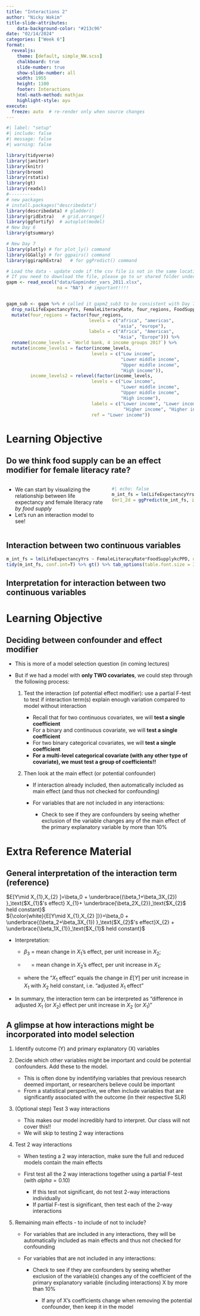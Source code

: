 ```yaml
---
title: "Interactions 2"
author: "Nicky Wakim"
title-slide-attributes:
    data-background-color: "#213c96"
date: "02/14/2024"
categories: ["Week 6"]
format: 
  revealjs:
    theme: [default, simple_NW.scss]
    chalkboard: true
    slide-number: true
    show-slide-number: all
    width: 1955
    height: 1100
    footer: Interactions
    html-math-method: mathjax
    highlight-style: ayu
execute:
  freeze: auto  # re-render only when source changes
---
```



```r
#| label: "setup" 
#| include: false
#| message: false
#| warning: false

library(tidyverse)
library(janitor)
library(knitr)
library(broom)
library(rstatix)
library(gt)
library(readxl)
#----------
# new packages
# install.packages("describedata")
library(describedata) # gladder()
library(gridExtra)   # grid.arrange()
library(ggfortify)  # autoplot(model)
# New Day 6
library(gtsummary)

# New Day 7
library(plotly) # for plot_ly() command
library(GGally) # for ggpairs() command 
library(ggiraphExtra)   # for ggPredict() command

# Load the data - update code if the csv file is not in the same location on your computer
# If you need to download the file, please go to ur shared folder under Data > Slides
gapm <- read_excel("data/Gapminder_vars_2011.xlsx", 
                   na = "NA")  # important!!!! 


gapm_sub <- gapm %>% # called it gapm2_sub3 to be consistent with Day 7 notes
  drop_na(LifeExpectancyYrs, FemaleLiteracyRate, four_regions, FoodSupplykcPPD) %>%
  mutate(four_regions = factor(four_regions, 
                               levels = c("africa", "americas", 
                                          "asia", "europe"), 
                               labels = c("Africa", "Americas", 
                                          "Asia", "Europe"))) %>%
  rename(income_levels = `World bank, 4 income groups 2017`) %>%
  mutate(income_levels1 = factor(income_levels, 
                                levels = c("Low income", 
                                           "Lower middle income", 
                                           "Upper middle income", 
                                           "High income")), 
         income_levels2 = relevel(factor(income_levels, 
                                levels = c("Low income", 
                                           "Lower middle income", 
                                           "Upper middle income", 
                                           "High income"), 
                                labels = c("Lower income", "Lower income", 
                                            "Higher income", "Higher income")), 
                                ref = "Lower income"))

```

# Learning Objective

## Do we think food supply can be an effect modifier for female literacy rate?

::: columns
::: column
-   We can start by visualizing the relationship between life expectancy and female literacy rate *by food supply*
-   Let's run an interaction model to see!
:::

::: column
```r
#| echo: false
m_int_fs = lm(LifeExpectancyYrs ~ FemaleLiteracyRate*FoodSupplykcPPD, data = gapm_sub)
(mr1_2d = ggPredict(m_int_fs, interactive = T))
```
:::
:::

## Interaction between two continuous variables

```r
m_int_fs = lm(LifeExpectancyYrs ~ FemaleLiteracyRate*FoodSupplykcPPD, data = gapm_sub)
tidy(m_int_fs, conf.int=T) %>% gt() %>% tab_options(table.font.size = 35) %>% fmt_number(decimals = 3)
```

## Interpretation for interaction between two continuous variables

# Learning Objective

## Deciding between confounder and effect modifier

-   This is more of a model selection question (in coming lectures)

-   But if we had a model with **only TWO covariates**, we could step through the following process:

    1.  Test the interaction (of potential effect modifier): use a partial F-test to test if interaction term(s) explain enough variation compared to model without interaction

        -   Recall that for two continuous covariates, we will **test a single coefficient**
        -   For a binary and continuous covariate, we will **test a single coefficient**
        -   For two binary categorical covariates, we will **test a single coefficient**
        -   **For a multi-level categorical covariate (with any other type of covariate), we must test a group of coefficients!!**

    2.  Then look at the main effect (or potential confounder)

        -   If interaction already included, then automatically included as main effect (and thus not checked for confounding)

        -   For variables that are not included in any interactions:

            -   Check to see if they are confounders by seeing whether exclusion of the variable changes any of the main effect of the primary explanatory variable by more than 10%

# Extra Reference Material

## General interpretation of the interaction term (reference)

$E[Y\mid X_{1},X_{2} ]=\beta_0 + \underbrace{(\beta_1+\beta_3X_{2}) }_\text{$X_{1}$'s effect} X_{1}+ \underbrace{\beta_2X_{2}}_\text{$X_{2}$ held constant}$\
${\color{white}{E[Y\mid X_{1},X_{2} ]}}=\beta_0 + \underbrace{(\beta_2+\beta_3X_{1}) }_\text{$X_{2}$'s effect}X_{2} + \underbrace{\beta_1X_{1}}_\text{$X_{1}$ held constant}$

-   Interpretation:

    -   $\beta_3$ = mean change in $X_{1}$'s effect, per unit increase in $X_{2}$;\

    -   [$\beta_3$]{style="color: white"} = mean change in $X_{2}$'s effect, per unit increase in $X_{1}$;

    -   where the "$X_{1}$ effect" equals the change in $E[Y]$ per unit increase in $X_{1}$ with $X_{2}$ held constant, i.e. "adjusted $X_{1}$ effect"

-   In summary, the interaction term can be interpreted as "difference in adjusted $X_1$ (or $X_2$) effect per unit increase in $X_2$ (or $X_1$)"

## A glimpse at how interactions might be incorporated into model selection {.smaller}

1.  Identify outcome (Y) and primary explanatory (X) variables

2.  Decide which other variables might be important and could be potential confounders. Add these to the model.

    -   This is often done by indentifying variables that previous research deemed important, or researchers believe could be important
    -   From a statistical perspective, we often include variables that are significantly associated with the outcome (in their respective SLR)

3.  (Optional step) Test 3 way interactions

    -   This makes our model incredibly hard to interpret. Our class will not cover this!!
    -   We will skip to testing 2 way interactions

4.  Test 2 way interactions

    -   When testing a 2 way interaction, make sure the full and reduced models contain the main effects

    -   First test all the 2 way interactions together using a partial F-test (with $alpha = 0.10$)

        -   If this test not significant, do not test 2-way interactions individually
        -   If partial F-test is significant, then test each of the 2-way interactions

5.  Remaining main effects - to include of not to include?

    -   For variables that are included in any interactions, they will be automatically included as main effects and thus not checked for confounding

    -   For variables that are not included in any interactions:

        -   Check to see if they are confounders by seeing whether exclusion of the variable(s) changes any of the coefficient of the primary explanatory variable (including interactions) X by more than 10%

            -   If any of X's coefficients change when removing the potential confounder, then keep it in the model
